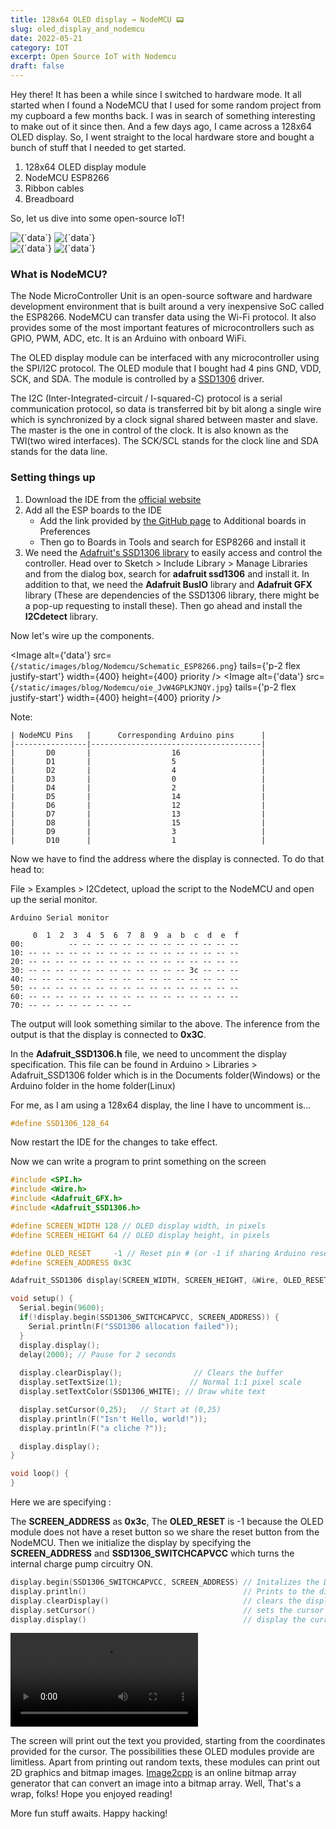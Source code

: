 ```yaml
---
title: 128x64 OLED display → NodeMCU 📟
slug: oled_display_and_nodemcu
date: 2022-05-21
category: IOT
excerpt: Open Source IoT with Nodemcu
draft: false
---
```

Hey there! It has been a while since I switched to hardware mode. 
It all started when I found a NodeMCU that I used for some random project from my cupboard a few months back. I was in search of something interesting to make out of it since then. 
And a few days ago, I came across a 128x64 OLED display. So, I went straight to the local hardware store and bought a bunch of stuff that I needed to get started.

  1. 128x64 OLED display module 
  2. NodeMCU ESP8266
  3. Ribbon cables
  4. Breadboard

So, let us dive into some open-source IoT!

<Flex>
  <div className='flex'>
    <Image
      alt={`data`}
      tails={'p-1 flex justify-start'}
      src={`/static/images/blog/Nodemcu/board.JPG`}
      width={300}
      height={300}
      priority
    />
    <Image
      alt={`data`}
      tails={'p-1 flex justify-start'}
      src={`/static/images/blog/Nodemcu/cables.JPG`}
      width={300}
      height={300}
      priority
    />
  </div>
  <div className='flex'>
    <Image
      alt={`data`}
      tails={'p-1 flex justify-start'}
      src={`/static/images/blog/Nodemcu/display.JPG`}
      width={300}
      height={300}
      priority
    />
    <Image
      alt={`data`}
      tails={'p-1 flex justify-start'}
      src={`/static/images/blog/Nodemcu/breadBoard.JPG`}
      width={300}
      height={300}
      priority
    />
  </div>
</Flex>


### What is NodeMCU?
The Node MicroController Unit is an open-source software and hardware development environment that is built around a very inexpensive SoC called the ESP8266.
NodeMCU can transfer data using the Wi-Fi protocol. It also provides some of the most important features of microcontrollers such as GPIO, PWM, ADC, etc.
It is an Arduino with onboard WiFi.

The OLED display module can be interfaced with any microcontroller using the SPI/I2C protocol. The OLED module that I bought had 4 pins GND, VDD, SCK, and SDA. The module is controlled by a [SSD1306](https://cdn-shop.adafruit.com/datasheets/SSD1306.pdf) driver.

The I2C (Inter-Integrated-circuit / I-squared-C) protocol is a serial communication protocol, so data is transferred bit by bit along a single wire which is synchronized by a clock signal shared between master and slave.
The master is the one in control of the clock. It is also known as the TWI(two wired interfaces). The SCK/SCL stands for the clock line and SDA stands for the data line.


### Setting things up

  1. Download the IDE from the [official website](https://www.arduino.cc/en/software)
  2. Add all the ESP boards to the IDE
      - Add the link provided by [the GitHub page](https://github.com/esp8266/Arduino#installing-with-boards-manager) to Additional boards in Preferences
      - Then go to Boards in Tools and search for ESP8266 and install it
  3. We need the [Adafruit's SSD1306 library](https://github.com/adafruit/Adafruit_SSD1306) to easily access and control the controller. Head over to Sketch > Include Library > Manage Libraries and from the dialog box, search for **adafruit ssd1306** and install it.
     In addition to that, we need the **Adafruit BusIO** library and **Adafruit GFX** library (These are dependencies of the SSD1306 library, there might be a pop-up requesting to install these). Then go ahead and install the **I2Cdetect** library.

Now let's wire up the components.

<Flex>

  <Image
    alt={'data'}
    src={`/static/images/blog/Nodemcu/Schematic_ESP8266.png`}
    tails={'p-2 flex justify-start'}
    width={400}
    height={400}
    priority
  />
  <Image
    alt={'data'}
    src={`/static/images/blog/Nodemcu/oie_JvW4GPLKJNQY.jpg`}
    tails={'p-2 flex justify-start'}
    width={400}
    height={400}
    priority
  />
</Flex>


Note:

```
| NodeMCU Pins   |      Corresponding Arduino pins      | 
|----------------|--------------------------------------|
|       D0       |                  16                  | 
|       D1       |                  5                   | 
|       D2       |                  4                   | 
|       D3       |                  0                   | 
|       D4       |                  2                   | 
|       D5       |                  14                  | 
|       D6       |                  12                  | 
|       D7       |                  13                  | 
|       D8       |                  15                  | 
|       D9       |                  3                   | 
|       D10      |                  1                   | 
```



Now we have to find the address where the display is connected. To do that head to:

File > Examples > I2Cdetect, upload the script to the NodeMCU and open up the serial monitor.

```
Arduino Serial monitor

     0  1  2  3  4  5  6  7  8  9  a  b  c  d  e  f
00:          -- -- -- -- -- -- -- -- -- -- -- -- --
10: -- -- -- -- -- -- -- -- -- -- -- -- -- -- -- --
20: -- -- -- -- -- -- -- -- -- -- -- -- -- -- -- --
30: -- -- -- -- -- -- -- -- -- -- -- -- 3c -- -- --
40: -- -- -- -- -- -- -- -- -- -- -- -- -- -- -- --
50: -- -- -- -- -- -- -- -- -- -- -- -- -- -- -- --
60: -- -- -- -- -- -- -- -- -- -- -- -- -- -- -- --
70: -- -- -- -- -- -- -- --

```

The output will look something similar to the above. The inference from the output is that the display is connected to **0x3C**.

In the **Adafruit_SSD1306.h** file, we need to uncomment the display specification. This file can be found in Arduino > Libraries > Adafruit_SSD1306 folder which is in the Documents folder(Windows) or the Arduino folder in the home folder(Linux)

For me, as I am using a 128x64 display, the line I have to uncomment is...

``` CPP
#define SSD1306_128_64
```

Now restart the IDE for the changes to take effect.

Now we can write a program to print something on the screen

```C
#include <SPI.h>
#include <Wire.h>
#include <Adafruit_GFX.h>
#include <Adafruit_SSD1306.h>

#define SCREEN_WIDTH 128 // OLED display width, in pixels
#define SCREEN_HEIGHT 64 // OLED display height, in pixels

#define OLED_RESET     -1 // Reset pin # (or -1 if sharing Arduino reset pin)
#define SCREEN_ADDRESS 0x3C 

Adafruit_SSD1306 display(SCREEN_WIDTH, SCREEN_HEIGHT, &Wire, OLED_RESET);

void setup() {
  Serial.begin(9600);
  if(!display.begin(SSD1306_SWITCHCAPVCC, SCREEN_ADDRESS)) {
    Serial.println(F("SSD1306 allocation failed"));
  }
  display.display();
  delay(2000); // Pause for 2 seconds
  
  display.clearDisplay();                // Clears the buffer
  display.setTextSize(1);               // Normal 1:1 pixel scale
  display.setTextColor(SSD1306_WHITE); // Draw white text

  display.setCursor(0,25);   // Start at (0,25)
  display.println(F("Isn't Hello, world!"));
  display.println(F("a cliche ?"));

  display.display();
}

void loop() {
}

```


Here we are specifying :

The **SCREEN_ADDRESS** as **0x3c**,
The **OLED_RESET** is -1 because the OLED module does not have a reset button so we share the reset button from the NodeMCU.
Then we initialize the display by specifying the **SCREEN_ADDRESS** and **SSD1306_SWITCHCAPVCC** which turns the internal charge pump circuitry ON.

```c
display.begin(SSD1306_SWITCHCAPVCC, SCREEN_ADDRESS) // Initalizes the Display
display.println()                                   // Prints to the display
display.clearDisplay()                              // clears the displayBuffer
display.setCursor()                                 // sets the cursor at a given point x,y
display.display()                                   // display the current buffer on the display
```

<div className={'rounded-lg p-2 flex justify-center'}>
  <video
    alt={'data'}
    controls
    className="rounded-lg w-1/2"
    loop
    width={400}
    height={400}
    >
    <source src='/static/images/blog/Nodemcu/comp1_2.mp4' className="rounded-lg"/>
  </video>
</div>

The screen will print out the text you provided, starting from the coordinates provided for the cursor. The possibilities these OLED modules provide are limitless. Apart from printing out random texts, these modules can print out 2D graphics and bitmap images. [Image2cpp](https://javl.github.io/image2cpp/) is an online bitmap array generator that can convert an image into a bitmap array. 
Well, That's a wrap, folks! Hope you enjoyed reading!

More fun stuff awaits.
Happy hacking!